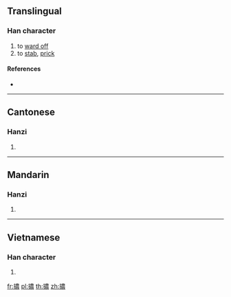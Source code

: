 ==Translingual==

===Han character===
{{Han char|rn=64|rad=手|as=13|sn=16|four=55032|canj=QTWV|ids=⿰扌農}}

# to [[ward off]]
# to [[stab]], [[prick]]

====References====
* {{Han ref|kx=0457.300|dkj=12786|dj=0806.140|hdz=31969.020|uh=64C3|ud=25795|bh=E9AB|bd=59819}}

----

==Cantonese==

===Hanzi===
{{yue-hanzi|jyut=nong5|y=nong5}}

# {{defn|lang=yue|sort=手13}}

----

==Mandarin==

===Hanzi===
{{cmn-hanzi|pin=[[nǎng]] ([[nang3]])|wg=nang<sup>3</sup>}}

# {{defn|lang=cmn|sort=手13}}

----

==Vietnamese==

===Han character===
{{vi-hantu|rs=手13|nống}}

# {{defn|lang=vi|sort=手13}}

[[fr:擃]]
[[pl:擃]]
[[th:擃]]
[[zh:擃]]